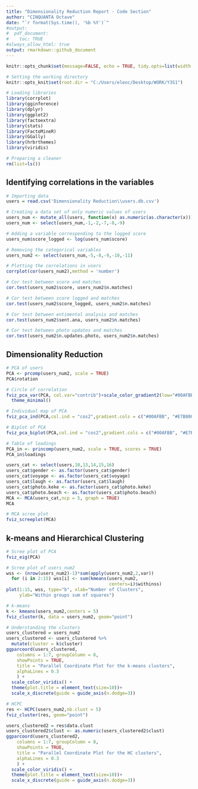 ---
title: "Dimensionality Reduction Report - Code Section"
author: "CINQUANTA Octave" 
date: "`r format(Sys.time(), '%b %Y')`"
#output: 
#  pdf_document: 
#    toc: TRUE
#always_allow_html: true
output: rmarkdown::github_document
---

```{r global_options, include = FALSE, echo=TRUE,eval=TRUE}
knitr::opts_chunk$set(message=FALSE, echo = TRUE, tidy.opts=list(width.cutoff=60)) 
```

```{r setup}
# Setting the working directory
knitr::opts_knit$set(root.dir = "C:/Users/eleoc/Desktop/WORK/Y3S1")
```

```{r}
# Loading libraries
library(corrplot)
library(gginference)
library(dplyr)
library(ggplot2)
library(factoextra)
library(stats)
library(FactoMineR)
library(GGally)
library(hrbrthemes)
library(viridis)
```

```{r}
# Preparing a cleaner
rm(list=ls())
```

## Identifying correlations in the variables

```{r}
# Importing data
users = read.csv('Dimensionality Reduction\\users.db.csv')
```

```{r}
# Creating a data set of only numeric values of users
users_num <- mutate_all(users, function(x) as.numeric(as.character(x)))
users_num <- select(users_num,-1,-2,-7,-8,-9)
```

```{r}
# Adding a variable corresponding to the logged score
users_num$score_logged <- log(users_num$score)
```

```{r}
# Removing the categorical variables
users_num2 <- select(users_num,-5,-8,-9,-10,-11)
```

```{r}
# Plotting the correlations in users
corrplot(cor(users_num2),method = 'number')
```

```{r}
# Cor test between score and matches
cor.test(users_num2$score, users_num2$n.matches)
```

```{r}
# Cor test between score logged and matches
cor.test(users_num2$score_logged, users_num2$n.matches)
```

```{r}
# Cor test between entimental analysis and matches
cor.test(users_num2$sent.ana, users_num2$n.matches)
```

```{r}
# Cor test between photo updates and matches
cor.test(users_num2$n.updates.photo, users_num2$n.matches)
```

## Dimensionality Reduction

```{r}
# PCA of users
PCA <- prcomp(users_num2, scale = TRUE)
PCA$rotation
```

```{r}
# Circle of correlation
fviz_pca_var(PCA, col.var="contrib")+scale_color_gradient2(low="#00AFBB", mid="#E7B800",high="#FC4E07", midpoint=14) +
  theme_minimal()
```

```{r}
# Individual map of PCA
fviz_pca_ind(PCA,col.ind = "cos2",gradient.cols = c("#00AFBB", "#E7B800", "#FC4E07"),repel = TRUE, geom = 'point', select.ind = list(cos2 = 3000))
```

```{r}
# Biplot of PCA
fviz_pca_biplot(PCA,col.ind = "cos2",gradient.cols = c("#00AFBB", "#E7B800", "#FC4E07"),repel = TRUE, geom = 'point', select.ind = list(cos2 = 300))
```

```{r}
# Table of loadings
PCA_in <- princomp(users_num2, scale = TRUE, scores = TRUE)
PCA_in$loadings
```

```{r}
users_cat <- select(users,10,13,14,15,16)
users_cat$gender <- as.factor(users_cat$gender)
users_cat$voyage <- as.factor(users_cat$voyage)
users_cat$laugh <- as.factor(users_cat$laugh)
users_cat$photo.keke <- as.factor(users_cat$photo.keke)
users_cat$photo.beach <- as.factor(users_cat$photo.beach)
MCA <- MCA(users_cat,ncp = 5, graph = TRUE)
MCA
```

```{r}
# MCA scree plot
fviz_screeplot(MCA)
```

##  k-means and Hierarchical Clustering

```{r}
# Scree plot of PCA
fviz_eig(PCA)
```

```{r}
# Scree plot of users_num2
wss <- (nrow(users_num2)-1)*sum(apply(users_num2,2,var))
  for (i in 2:15) wss[i] <- sum(kmeans(users_num2,
                                       centers=i)$withinss)
plot(1:15, wss, type="b", xlab="Number of Clusters",
     ylab="Within groups sum of squares")
```

```{r}
# k-means
k <- kmeans(users_num2,centers = 5)
fviz_cluster(k, data = users_num2, geom="point")
```

```{r}
# Understanding the clusters
users_clustered = users_num2
users_clustered <- users_clustered %>%
  mutate(cluster = k$cluster)
ggparcoord(users_clustered,
    columns = 1:7, groupColumn = 8,
    showPoints = TRUE, 
    title = "Parallel Coordinate Plot for the k-means clusters",
    alphaLines = 0.3
    ) + 
  scale_color_viridis() +
  theme(plot.title = element_text(size=10))+
  scale_x_discrete(guide = guide_axis(n.dodge=3))
```


```{r}
# HCPC
res <- HCPC(users_num2,nb.clust = 5)
fviz_cluster(res, geom="point")
```

```{r}
users_clustered2 = res$data.clust
users_clustered2$clust <- as.numeric(users_clustered2$clust)
ggparcoord(users_clustered2,
    columns = 1:7, groupColumn = 8,
    showPoints = TRUE, 
    title = "Parallel Coordinate Plot for the HC clusters",
    alphaLines = 0.3
    ) + 
  scale_color_viridis() +
  theme(plot.title = element_text(size=10))+
  scale_x_discrete(guide = guide_axis(n.dodge=3))
```


